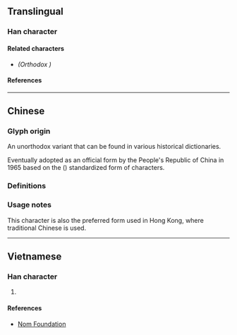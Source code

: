{{also|榲}}
{{character info/new}}
==Translingual==

===Han character===
{{Han char|rn=75|rad=木|as=09|sn=13|four=46912|canj=DABT|ids=⿰木昷}}

====Related characters====
* {{l|mul|[[榲]]}} ''(Orthodox {{w|Traditional Chinese|traditional form}})''

====References====
{{Han ref|kx=0542.191|hdz=21249.050|uh=6985}}

----

==Chinese==

===Glyph origin===
An unorthodox variant {{Han simp|榲|f=𥁕|t=昷|nocap=y}} that can be found in various historical dictionaries. <!-- Refer http://dict.variants.moe.edu.tw/variants/rbt/word_attribute.rbt?quote_code=QzA1MzA4LTAwMQ -->

Eventually adopted as an official form by the People's Republic of China in 1965 based on the {{w|Xin Zixing}} ({{w2|zh|新字形}}) standardized form of characters.

===Definitions===
{{zh-see|榲|svt}}

===Usage notes===
This character is also the preferred form used in Hong Kong, where traditional Chinese is used. <!-- Refer HKSCS 2016 (Page 35) -->

----

==Vietnamese==

===Han character===
{{vi-hantu|rs=木09|[[ốp]]}}

# {{defn|lang=vi|sort=木09}}

====References====
* [http://nomfoundation.org/common/nom_details.php?codepoint=6985 Nom Foundation]